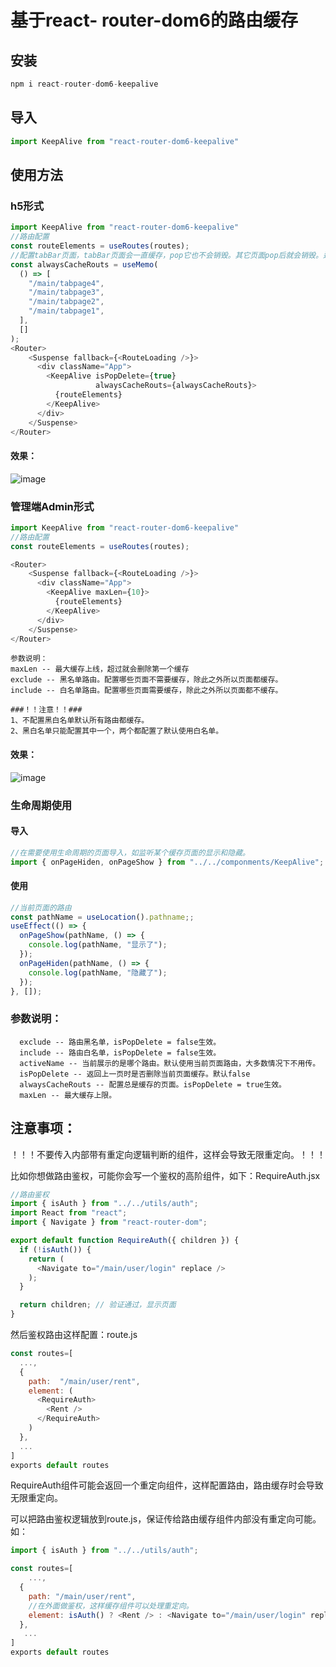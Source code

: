 
<Meta title="Others/RouteCache" />

# 基于react- router-dom6的路由缓存
## 安装
```js
npm i react-router-dom6-keepalive
```
## 导入
```js
import KeepAlive from "react-router-dom6-keepalive"
```
## 使用方法
### h5形式
```js
import KeepAlive from "react-router-dom6-keepalive"
//路由配置
const routeElements = useRoutes(routes);
//配置tabBar页面，tabBar页面会一直缓存，pop它也不会销毁。其它页面pop后就会销毁。达到类似微信小程序的路由效果。
const alwaysCacheRouts = useMemo(
  () => [
    "/main/tabpage4",
    "/main/tabpage3",
    "/main/tabpage2",
    "/main/tabpage1",
  ],
  []
);
<Router>
    <Suspense fallback={<RouteLoading />}>
      <div className="App">
        <KeepAlive isPopDelete={true}
                   alwaysCacheRouts={alwaysCacheRouts}>
          {routeElements}
        </KeepAlive>
      </div>
    </Suspense>
</Router>
```
#### 效果：
![image](https://github.com/ponyorange/react-router-dom6-keepalive/blob/master/demoGif/h5.GIF?raw=true)
### 管理端Admin形式
```js
import KeepAlive from "react-router-dom6-keepalive"
//路由配置
const routeElements = useRoutes(routes);

<Router>
    <Suspense fallback={<RouteLoading />}>
      <div className="App">
        <KeepAlive maxLen={10}>
          {routeElements}
        </KeepAlive>
      </div>
    </Suspense>
</Router>
```
```
参数说明：
maxLen -- 最大缓存上线，超过就会删除第一个缓存
exclude -- 黑名单路由。配置哪些页面不需要缓存，除此之外所以页面都缓存。
include -- 白名单路由。配置哪些页面需要缓存，除此之外所以页面都不缓存。

###！！注意！！###
1、不配置黑白名单默认所有路由都缓存。
2、黑白名单只能配置其中一个，两个都配置了默认使用白名单。
```
#### 效果：
![image](https://github.com/ponyorange/react-router-dom6-keepalive/blob/master/demoGif/admin.GIF?raw=true)

### 生命周期使用
#### 导入
```js
//在需要使用生命周期的页面导入，如监听某个缓存页面的显示和隐藏。
import { onPageHiden, onPageShow } from "../../componments/KeepAlive";
```
#### 使用
```js
//当前页面的路由
const pathName = useLocation().pathname;;
useEffect(() => {
  onPageShow(pathName, () => {
    console.log(pathName, "显示了");
  });
  onPageHiden(pathName, () => {
    console.log(pathName, "隐藏了");
  });
}, []);
```
### 参数说明：
```
  exclude -- 路由黑名单，isPopDelete = false生效。
  include -- 路由白名单，isPopDelete = false生效。
  activeName -- 当前展示的是哪个路由。默认使用当前页面路由，大多数情况下不用传。
  isPopDelete -- 返回上一页时是否删除当前页面缓存。默认false
  alwaysCacheRouts -- 配置总是缓存的页面。isPopDelete = true生效。
  maxLen -- 最大缓存上限。
```
## 注意事项：

！！！不要传入内部带有重定向逻辑判断的组件，这样会导致无限重定向。！！！

比如你想做路由鉴权，可能你会写一个鉴权的高阶组件，如下：RequireAuth.jsx

```js
//路由鉴权
import { isAuth } from "../../utils/auth";
import React from "react";
import { Navigate } from "react-router-dom";

export default function RequireAuth({ children }) {
  if (!isAuth()) {
    return (
      <Navigate to="/main/user/login" replace />
    );
  }

  return children; // 验证通过，显示页面
}
```
然后鉴权路由这样配置：route.js
```js
const routes=[
  ...,
  {
    path:  "/main/user/rent",
    element: (
      <RequireAuth>
        <Rent />
      </RequireAuth>
    )
  },
  ...
]
exports default routes
```
RequireAuth组件可能会返回一个重定向组件，这样配置路由，路由缓存时会导致无限重定向。

可以把路由鉴权逻辑放到route.js，保证传给路由缓存组件内部没有重定向可能。如：
```js
import { isAuth } from "../../utils/auth";

const routes=[
    ...,
  {
    path: "/main/user/rent",
    //在外面做鉴权，这样缓存组件可以处理重定向。
    element: isAuth() ? <Rent /> : <Navigate to="/main/user/login" replace />
  },
   ...
]
exports default routes
```


